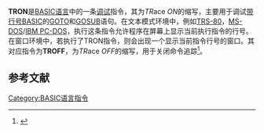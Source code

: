 {{about|[[BASIC编程语言|BASIC编程语言]]中的一条命令|Unix文字处理系统|troff}}

'''TRON'''是[[BASIC|BASIC语言]]中的一条[[调试|调试]]指令，其为''TR''ace ''ON''的缩写，主要用于调试[[BASIC#行号类型（非结构化）|带行号BASIC]]的[[GOTO|GOTO]]和[[GOSUB|GOSUB]]语句。在文本模式环境中，例如[[TRS-80|TRS-80]]，[[MS-DOS|MS-DOS]]/[[IBM_PC-DOS|IBM PC-DOS]]，执行这条指令允许程序在屏幕上显示当前执行指令的行号。在窗口环境中，若执行了TRON指令，则会出现一个显示当前指令行号的窗口。其对应指令为'''TROFF'''，为''TR''ace ''OFF''的缩写，用于关闭命令追踪<ref>{{cite web|url=http://www.qbasicnews.com/qboho/qckadvr.tronr.shtml|title=TRON and TROFF Statements Details|date=1988|accessdate=2008-07-04|author=|publisher=[[Microsoft|Microsoft]]|archive-url=https://web.archive.org/web/20061114012708/http://www.qbasicnews.com/qboho/qckadvr.tronr.shtml|archive-date=2006-11-14|dead-url=yes}}</ref>。

==参考文献==
{{reflist}}

[[Category:BASIC语言指令|Category:BASIC语言指令]]